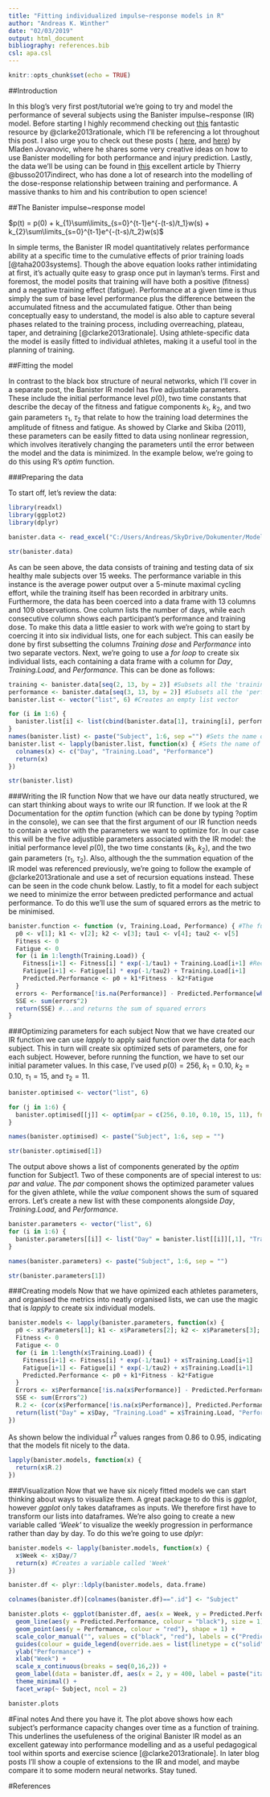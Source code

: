 ```yaml
---
title: "Fitting individualized impulse~response models in R"
author: "Andreas K. Winther"
date: "02/03/2019"
output: html_document
bibliography: references.bib
csl: apa.csl
---
```


```r
knitr::opts_chunk$set(echo = TRUE)
```

##Introduction

In this blog's very first post/tutorial we’re going to try and model the performance of several subjects using the Banister impulse~response (IR) model. Before starting I highly recommend checking out [this](https://www.ncbi.nlm.nih.gov/pubmed/23728131) fantastic resource by @clarke2013rationale, which I’ll be referencing a lot throughout this post. I also urge you to check out these posts ( [here](https://complementarytraining.net/banister-impulseresponse-model-in-r/), and [here](https://complementarytraining.net/predicting-injuries-using-bannister-model/)) by Mladen Jovanovic, where he shares some very creative ideas on how to use Banister modelling for both performance and injury prediction. Lastly, the data we’ll be using can be found in [this](https://www.nature.com/articles/srep40422) excellent article by Thierry @busso2017indirect, who has done a lot of research into the modelling of the dose-response relationship between training and performance. A massive thanks to him and his contribution to open science!

##The Banister impulse~response model

$p(t) = p(0) + k_{1}\sum\limits_{s=0}^{t-1}e^{-(t-s)/t_1}w(s) + k_{2}\sum\limits_{s=0}^{t-1}e^{-(t-s)/t_2}w(s)$

In simple terms, the Banister IR model quantitatively relates performance ability at a specific time to the cumulative effects of prior training loads [@taha2003systems]. Though the above equation looks rather intimidating at first, it’s actually quite easy to grasp once put in layman’s terms. First and foremost, the model posits that training will have both a positive (fitness) and a negative training effect (fatigue). Performance at a given time is thus simply the sum of base level performance plus the difference between the accumulated fitness and the accumulated fatigue. Other than being conceptually easy to understand, the model is also able to capture several phases related to the training process, including overreaching, plateau, taper, and detraining [@clarke2013rationale]. Using athlete-specific data the model is easily fitted to individual athletes, making it a useful tool in the planning of training.   

##Fitting the model 

In contrast to the black box structure of neural networks, which I’ll cover in a separate post, the Banister IR model has five adjustable parameters. These include the initial performance level $p(0)$, two time constants that describe the decay of the fitness and fatigue components $k_1$, $k_2$, and two gain parameters $\tau_1$, $\tau_2$ that relate to how the training load determines the amplitude of fitness and fatigue. As showed by Clarke and Skiba (2011), these parameters can be easily fitted to data using nonlinear regression, which involves iteratively changing the parameters until the error between the model and the data is minimized. In the example below, we’re going to do this using R’s *optim* function.  

###Preparing the data

To start off, let's review the data:        
```r
library(readxl)
library(ggplot2)
library(dplyr)
```
```r
banister.data <- read_excel("C:/Users/Andreas/SkyDrive/Dokumenter/ModellingInR/Busso2017su1.xlsx")
```
```r
str(banister.data)
```

As can be seen above, the data consists of training and testing data of six healthy male subjects over 15 weeks. The performance variable in this instance is the average power output over a 5-minute maximal cycling effort, while the training itself has been recorded in arbitrary units. Furthermore, the data has been coerced into a data frame with 13 columns and 109 observations. One column lists the number of days, while each consecutive column shows each participant's performance and training dose. To make this data a little easier to work with we're going to start by coercing it into six individual lists, one for each subject. This can easily be done by first subsetting the columns *Training dose* and *Performance* into two separate vectors. Next, we're going to use a *for loop* to create six individual lists, each containing a data frame with a column for *Day*, *Training.Load*, and *Performance*. This can be done as follows:
```r
training <- banister.data[seq(2, 13, by = 2)] #Subsets all the 'training dose'  columns
performance <- banister.data[seq(3, 13, by = 2)] #Subsets all the 'performance' columns
banister.list <- vector("list", 6) #Creates an empty list vector

for (i in 1:6) {
  banister.list[i] <- list(cbind(banister.data[1], training[i], performance[i])) 
}
names(banister.list) <- paste("Subject", 1:6, sep ="") #Sets the name of each data frame in the list to 'Athlete1', 2, etc
banister.list <- lapply(banister.list, function(x) { #Sets the name of each column within the data frames
  colnames(x) <- c("Day", "Training.Load", "Performance")
  return(x)
})

str(banister.list)
```

###Writing the IR function
Now that we have our data neatly structured, we can start thinking about ways to write our IR function. If we look at the R Documentation for the *optim* function (which can be done by typing ?optim in the console), we can see that the first argument of our IR function needs to contain a vector with the parameters we want to optimize for. In our case this will be the five adjustible parameters associated with the IR model: the initial performance level $p(0)$, the two time constants ($k_1$, $k_2$), and the two gain parameters ($\tau_1$, $\tau_2$). Also, although the the summation equation of the IR model was referenced previously, we're going to follow the example of @clarke2013rationale and use a set of recursion equations instead. These can be seen in the code chunk below. Lastly, to fit a model for each subject we need to minimize the error between predicted performance and actual performance. To do this we'll use the sum of squared errors as the metric to be minimised. 
```r
banister.function <- function (v, Training.Load, Performance) { #The function takes three inputs...
  p0 <- v[1]; k1 <- v[2]; k2 <- v[3]; tau1 <- v[4]; tau2 <- v[5]
  Fitness <- 0
  Fatigue <- 0
  for (i in 1:length(Training.Load)) {
    Fitness[i+1] <- Fitness[i] * exp(-1/tau1) + Training.Load[i+1] #Recursion equations
    Fatigue[i+1] <- Fatigue[i] * exp(-1/tau2) + Training.Load[i+1] 
    Predicted.Performance <- p0 + k1*Fitness - k2*Fatigue
  }
  errors <- Performance[!is.na(Performance)] - Predicted.Performance[which(!is.na(Performance))]  
  SSE <- sum(errors^2)
  return(SSE) #...and returns the sum of squared errors
}
```

###Optimizing parameters for each subject
Now that we have created our IR function we can use *lapply* to apply said function over the data for each subject. This in turn will create six optimized sets of parameters, one for each subject. However, before running the function, we have to set our initial parameter values. In this case, I've used $p(0) = 256$, $k_1 = 0.10$, $k_2 = 0.10$, $\tau_1 = 15$, and $\tau_2 = 11$. 
```r
banister.optimised <- vector("list", 6)

for (j in 1:6) {
  banister.optimised[[j]] <- optim(par = c(256, 0.10, 0.10, 15, 11), fn = banister.function, Training.Load = banister.list[[j]][,2], Performance = banister.list[[j]][,3])
}  

names(banister.optimised) <- paste("Subject", 1:6, sep = "")

str(banister.optimised[1])
```
The output above shows a list of components generated by the *optim* function for Subject1. Two of these components are of special interest to us: *par* and *value*. The *par* component shows the optimized parameter values for the given athlete, while the *value* component shows the sum of squared errors. Let's create a new list with these components alongside *Day*, *Training.Load*, and *Performance*.
```r
banister.parameters <- vector("list", 6)
for (i in 1:6) {
  banister.parameters[[i]] <- list("Day" = banister.list[[i]][,1], "Training.Load" = banister.list[[i]][,2], "Performance" = banister.list[[i]][,3], "Parameters" = banister.optimised[[i]]$par, "SSE" = banister.optimised[[i]]$value)
}

names(banister.parameters) <- paste("Subject", 1:6, sep = "")

str(banister.parameters[1])
```

###Creating models
Now that we have opimized each athletes parameters, and organised the metrics into neatly organised lists, we can use the magic that is *lapply* to create six individual models. 
```r
banister.models <- lapply(banister.parameters, function(x) {
  p0 <- x$Parameters[1]; k1 <- x$Parameters[2]; k2 <- x$Parameters[3]; tau1 <- x$Parameters[4]; tau2 <- x$Parameters[5]
  Fitness <- 0
  Fatigue <- 0
  for (i in 1:length(x$Training.Load)) {
    Fitness[i+1] <- Fitness[i] * exp(-1/tau1) + x$Training.Load[i+1]
    Fatigue[i+1] <- Fatigue[i] * exp(-1/tau2) + x$Training.Load[i+1]
    Predicted.Performance <- p0 + k1*Fitness - k2*Fatigue
  }
  Errors <- x$Performance[!is.na(x$Performance)] - Predicted.Performance[which(!is.na(x$Performance))]
  SSE <- sum(Errors^2)
  R.2 <- (cor(x$Performance[!is.na(x$Performance)], Predicted.Performance[which(!is.na(x$Performance))]))^2
  return(list("Day" = x$Day, "Training.Load" = x$Training.Load, "Performance" = x$Performance, "Predicted.Performance" = Predicted.Performance[!is.na(Predicted.Performance)], "SSE" = SSE ,"R.2" = R.2))
})

```
As shown below the individual $r^2$ values ranges from 0.86 to 0.95, indicating that the models fit nicely to the data.
```r
lapply(banister.models, function(x) {
  return(x$R.2)
})
```

###Visualization
Now that we have six nicely fitted models we can start thinking about ways to visualize them. A great package to do this is *ggplot*, however *ggplot* only takes dataframes as inputs. We therefore first have to transform our lists into dataframes. We're also going to create a new variable called *'Week'* to visualize the weekly progression in performance rather than day by day. To do this we're going to use *dplyr*: 
```r
banister.models <- lapply(banister.models, function(x) {
  x$Week <- x$Day/7
  return(x) #Creates a variable called 'Week'
})

banister.df <- plyr::ldply(banister.models, data.frame)

colnames(banister.df)[colnames(banister.df)==".id"] <- "Subject"

banister.plots <- ggplot(banister.df, aes(x = Week, y = Predicted.Performance)) +
  geom_line(aes(y = Predicted.Performance, colour = "black"), size = 1) +
  geom_point(aes(y = Performance, colour = "red"), shape = 1) +
  scale_color_manual("", values = c("black", "red"), labels = c("Predicted Performance", "Actual Performance")) +
  guides(colour = guide_legend(override.aes = list(linetype = c("solid", "blank"), shape = c(NA, 1)))) +
  ylab("Performance") +
  xlab("Week") +
  scale_x_continuous(breaks = seq(0,16,2)) +
  geom_label(data = banister.df, aes(x = 2, y = 400, label = paste("italic(R) ^ 2 == ", round(R.2, 2))), parse = TRUE, size = 3) +
  theme_minimal() +
  facet_wrap(~ Subject, ncol = 2) 

banister.plots
```

#Final notes
And there you have it. The plot above shows how each subject's performance capacity changes over time as a function of training. This underlines the usefuleness of the original Banister IR model as an excellent gateway into performance modelling and as a useful pedagogical tool within sports and exercise science [@clarke2013rationale]. In later blog posts I'll show a couple of extensions to the IR and model, and maybe compare it to some modern neural networks. Stay tuned. 

#References